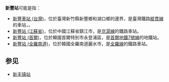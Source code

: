 {{NoteTA |G1=Railway}}
'''新豐站'''可能是指：

*[[新豐車站_(台灣)|新豐車站 (台灣)]]，位於臺灣新竹縣新豐鄉和湖口鄉的邊界，是臺灣鐵路[[縱貫線_(北段)|縱貫線]]的車站，。
*[[新豐站_(江蘇省)|新豐站 (江蘇省)]]，位於中國江蘇省鎮江市，是[[京滬線|京滬線]]的鐵路車站。
*[[新豐站_(首爾)|新豐站 (首爾)]]，位於韓國首爾特別市永登浦區，是[[首爾地鐵7號線|首爾地鐵7號線]]的地鐵站。
*[[新豐站_(全羅南道)|新豐站 (全羅南道)]]，位於韓國全羅南道麗水市，是[[全羅線|全羅線]]的鐵路車站。

== 参见 ==
*[[新丰镇站|新丰镇站]]

{{disambig|Cat=三字車站名消歧義}}